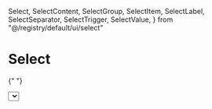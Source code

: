 
  Select,
  SelectContent,
  SelectGroup,
  SelectItem,
  SelectLabel,
  SelectSeparator,
  SelectTrigger,
  SelectValue,
} from "@/registry/default/ui/select"

<Meta title="Select" component={Select} />

# Select

{" "}

<Select>
  <SelectTrigger className="w-[180px]">
    <SelectValue placeholder="Select a fruit" />
  </SelectTrigger>
  <SelectContent>
    <SelectGroup>
      <SelectLabel>Fruits</SelectLabel>
      <SelectItem value="apple">Apple</SelectItem>
      <SelectItem value="banana">Banana</SelectItem>
      <SelectItem value="blueberry">Blueberry</SelectItem>
      <SelectItem value="grapes">Grapes</SelectItem>
      <SelectItem value="pineapple">Pineapple</SelectItem>
    </SelectGroup>
    <SelectSeparator />
    <SelectGroup>
      <SelectLabel>Vegetables</SelectLabel>
      <SelectItem value="aubergine">Aubergine</SelectItem>
      <SelectItem value="broccoli">Broccoli</SelectItem>
      <SelectItem value="carrot" disabled>
        Carrot
      </SelectItem>
      <SelectItem value="courgette">Courgette</SelectItem>
      <SelectItem value="leek">Leek</SelectItem>
    </SelectGroup>
    <SelectSeparator />
    <SelectGroup>
      <SelectLabel>Meat</SelectLabel>
      <SelectItem value="beef">Beef</SelectItem>
      <SelectItem value="chicken">Chicken</SelectItem>
      <SelectItem value="lamb">Lamb</SelectItem>
      <SelectItem value="pork">Pork</SelectItem>
    </SelectGroup>
  </SelectContent>
</Select>
